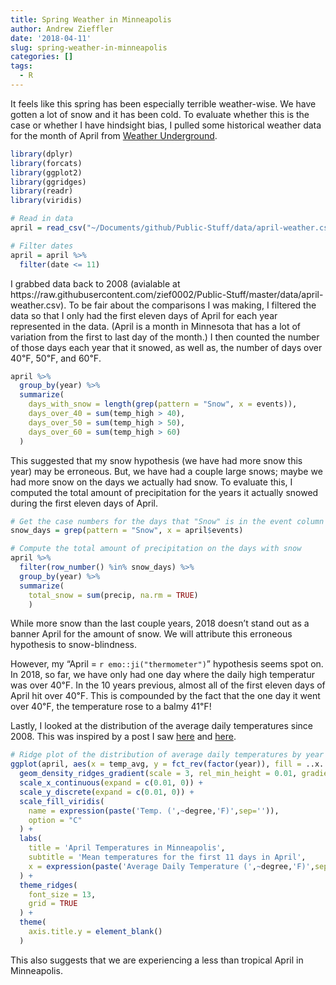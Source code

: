 ```yaml
---
title: Spring Weather in Minneapolis
author: Andrew Zieffler
date: '2018-04-11'
slug: spring-weather-in-minneapolis
categories: []
tags:
  - R
---
```


It feels like this spring has been especially terrible weather-wise. We have gotten a lot of snow and it has been cold. To evaluate whether this is the case or whether I have hindsight bias, I pulled some historical weather data for the month of April from [Weather Underground]().

```r
library(dplyr)
library(forcats)
library(ggplot2)
library(ggridges)
library(readr)
library(viridis)

# Read in data
april = read_csv("~/Documents/github/Public-Stuff/data/april-weather.csv")

# Filter dates
april = april %>%
  filter(date <= 11)
```

I grabbed data back to 2008 (avialable at https://raw.githubusercontent.com/zief0002/Public-Stuff/master/data/april-weather.csv). To be fair about the comparisons I was making, I filtered the data
so that I only had the first eleven days of April for each year represented in the data. (April is a month in Minnesota that has a lot of variation from the first to last day of the month.) I then counted the number of those days each year that it snowed, as well as, the number of days over 40&#8457;, 50&#8457;, and 60&#8457;.

```r
april %>%
  group_by(year) %>%
  summarize(
    days_with_snow = length(grep(pattern = "Snow", x = events)),
    days_over_40 = sum(temp_high > 40),
    days_over_50 = sum(temp_high > 50),
    days_over_60 = sum(temp_high > 60)
  )
```

This suggested that my snow hypothesis (we have had more snow this year) may be erroneous. But, we have had a couple large snows; maybe we had more snow on the days we actually had snow. To evaluate this, I computed the total amount of precipitation for the years it actually snowed during the first eleven days of April.

```r
# Get the case numbers for the days that "Snow" is in the event column
snow_days = grep(pattern = "Snow", x = april$events)

# Compute the total amount of precipitation on the days with snow
april %>%
  filter(row_number() %in% snow_days) %>%
  group_by(year) %>%
  summarize(
    total_snow = sum(precip, na.rm = TRUE)
    )
```

While more snow than the last couple years, 2018 doesn't stand out as a banner April for the amount of snow. We will attribute this erroneous hypothesis to snow-blindness.

However, my "April = `r emo::ji("thermometer")`" hypothesis seems spot on. In 2018, so far, we have only had one day where the daily high temperatur was over 40&#8457;. In the 10 years previous, almost all of the first eleven days of April hit over 40&#8457;. This is compounded by the fact that the one day it went over 40&#8457;, the temperature rose to a balmy 41&#8457;!

Lastly, I looked at the distribution of the average daily temperatures since 2008. This was inspired by a post I saw [here](https://cran.r-project.org/web/packages/ggridges/vignettes/gallery.html) and [here](http://austinwehrwein.com/data-visualization/it-brings-me-ggjoy/).

```r
# Ridge plot of the distribution of average daily temperatures by year
ggplot(april, aes(x = temp_avg, y = fct_rev(factor(year)), fill = ..x..)) +
  geom_density_ridges_gradient(scale = 3, rel_min_height = 0.01, gradient_lwd = 1.) +
  scale_x_continuous(expand = c(0.01, 0)) +
  scale_y_discrete(expand = c(0.01, 0)) +
  scale_fill_viridis(
    name = expression(paste('Temp. (',~degree,'F)',sep='')), 
    option = "C"
  ) +
  labs(
    title = 'April Temperatures in Minneapolis',
    subtitle = 'Mean temperatures for the first 11 days in April',
    x = expression(paste('Average Daily Temperature (',~degree,'F)',sep=''))
  ) +
  theme_ridges(
    font_size = 13, 
    grid = TRUE
  ) + 
  theme(
    axis.title.y = element_blank()
  )
```

This also suggests that we are experiencing a less than tropical April in Minneapolis.

